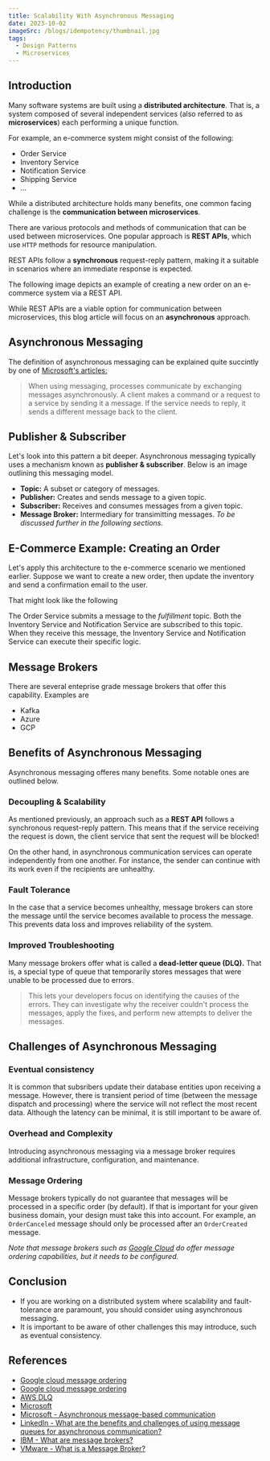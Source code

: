 ```yaml
---
title: Scalability With Asynchronous Messaging
date: 2023-10-02
imageSrc: /blogs/idempotency/thumbnail.jpg
tags:
  - Design Patterns
  - Microservices
---
```


## Introduction

Many software systems are built using a **distributed architecture**.
That is, a system composed of several independent services (also referred to as **microservices**) each performing a unique function.

For example, an e-commerce system might consist of the following:

- Order Service
- Inventory Service
- Notification Service
- Shipping Service
- ...

While a distributed architecture holds many benefits, one common facing challenge is the **communication between microservices**.

There are various protocols and methods of communication that can be used between microservices.
One popular approach is **REST APIs**, which use `HTTP` methods for resource manipulation.

REST APIs follow a **synchronous** request-reply pattern, making it a suitable in scenarios where an immediate response is expected.

<Alert
  type="info"
  text="REST APIs follow a synchronous request-reply pattern"
/>

The following image depicts an example of creating a new order on an e-commerce system via a REST API.

<ThemeImage
  srcLight="/blogs/async-messaging/rest-api-example-light.png"
  srcDark="/blogs/async-messaging/rest-api-example-dark.png"
  alt="Creating a new order for an e-commerce system via a REST API"
  width={950}
  height={486}
/>

While REST APIs are a viable option for communication between microservices,
this blog article will focus on an **asynchronous** approach.

## Asynchronous Messaging

The definition of asynchronous messaging can be explained quite succintly by one of [Microsoft's articles:](https://learn.microsoft.com/en-us/dotnet/architecture/microservices/architect-microservice-container-applications/asynchronous-message-based-communication)

> When using messaging, processes communicate by exchanging messages asynchronously.
> A client makes a command or a request to a service by sending it a message.
> If the service needs to reply, it sends a different message back to the client.

## Publisher & Subscriber

Let's look into this pattern a bit deeper. Asynchronous messaging typically uses a mechanism known as **publisher & subscriber**. Below is an image outlining this messaging model.

- **Topic:** A subset or category of messages.
- **Publisher:** Creates and sends message to a given topic.
- **Subscriber:** Receives and consumes messages from a given topic.
- **Message Broker:** Intermediary for transimitting messages. _To be discussed further in the following sections._

<ThemeImage
  srcLight="/blogs/async-messaging/publisher-subscriber-light.png"
  srcDark="/blogs/async-messaging/publisher-subscriber-dark.png"
  alt="Publisher & Subscriber architecture"
  width={1496}
  height={608}
/>

## E-Commerce Example: Creating an Order

Let's apply this architecture to the e-commerce scenario we mentioned earlier.
Suppose we want to create a new order, then update the inventory and send a confirmation email to the user.

That might look like the following

<ThemeImage
  srcLight="/blogs/async-messaging/example-light.png"
  srcDark="/blogs/async-messaging/example-dark.png"
  alt="Creating a new order for an e-commerce system via asynchronous messaging"
  width={1476}
  height={427}
/>

The Order Service submits a message to the _fulfillment_ topic. Both the Inventory Service and Notification Service are subscribed to this topic.
When they receive this message, the Inventory Service and Notification Service can execute their specific logic.

## Message Brokers

There are several enteprise grade message brokers that offer this capability.
Examples are

- Kafka
- Azure
- GCP

## Benefits of Asynchronous Messaging

Asynchronous messaging offeres many benefits. Some notable ones are outlined below.

### Decoupling & Scalability

As mentioned previously, an approach such as a **REST API** follows a synchronous request-reply pattern.
This means that if the service receiving the request is down, the client service that sent the request will be blocked!

On the other hand, in asynchronous communication services can operate independently from one another.
For instance, the sender can continue with its work even if the recipients are unhealthy.

### Fault Tolerance

In the case that a service becomes unhealthy, message brokers can store the message until the service becomes available to process the message.
This prevents data loss and improves reliability of the system.

### Improved Troubleshooting

Many message brokers offer what is called a **dead-letter queue (DLQ).** That is, a special type of queue that temporarily stores messages that were unable to be processed due to errors.

<Alert
  type="info"
  title="Dead-Letter Queue"
  text="A special type of queue that temporarily stores messages that were unable to be processed due to errors."
/>

> This lets your developers focus on identifying the causes of the errors. They can investigate why the receiver couldn't process the messages, apply the fixes, and perform new attempts to deliver the messages.

## Challenges of Asynchronous Messaging

### Eventual consistency

It is common that subsribers update their database entities upon receiving a message.
However, there is transient period of time (between the message dispatch and processing) where the service will not reflect the most recent data.
Although the latency can be minimal, it is still important to be aware of.

### Overhead and Complexity

Introducing asynchronous messaging via a message broker requires additional infrastructure, configuration, and maintenance.

### Message Ordering

Message brokers typically do not guarantee that messages will be processed in a specific order (by default).
If that is important for your given business domain, your design must take this into account.
For example, an `OrderCanceled` message should only be processed after an `OrderCreated` message.

_Note that message brokers such as [Google Cloud](https://cloud.google.com/pubsub/docs/ordering) do offer message ordering capabilities, but it needs to be configured._

## Conclusion

- If you are working on a distributed system where scalability and fault-tolerance are paramount, you should consider using asynchronous messaging.
- It is important to be aware of other challenges this may introduce, such as eventual consistency.

## References

- [Google cloud message ordering](https://www.youtube.com/watch?v=f8nQk62IkHM)
- [Google cloud message ordering](https://cloud.google.com/pubsub/docs/ordering)
- [AWS DLQ](https://aws.amazon.com/what-is/dead-letter-queue/)
- [Microsoft](https://learn.microsoft.com/en-us/dotnet/architecture/microservices/architect-microservice-container-applications/communication-in-microservice-architecture)
- [Microsoft - Asynchronous message-based communication](https://learn.microsoft.com/en-us/dotnet/architecture/microservices/architect-microservice-container-applications/asynchronous-message-based-communication)
- [LinkedIn - What are the benefits and challenges of using message queues for asynchronous communication?](https://www.linkedin.com/advice/0/what-benefits-challenges-using-message-queues)
- [IBM - What are message brokers?](https://www.ibm.com/topics/message-brokers)
- [VMware - What is a Message Broker?](https://www.vmware.com/ca/topics/glossary/content/message-brokers.html)

